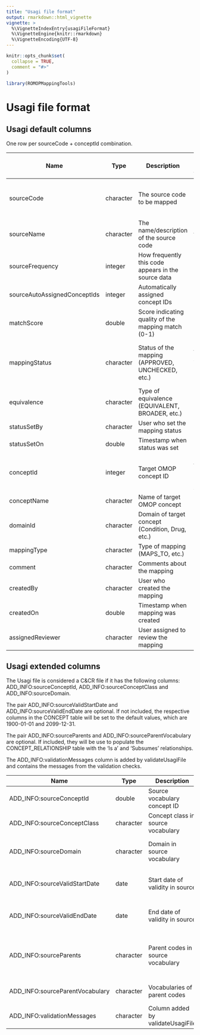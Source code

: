 ```yaml
---
title: "Usagi file format"
output: rmarkdown::html_vignette
vignette: >
  %\VignetteIndexEntry{usagiFileFormat}
  %\VignetteEngine{knitr::rmarkdown}
  %\VignetteEncoding{UTF-8}
---
```


```r
knitr::opts_chunk$set(
  collapse = TRUE,
  comment = "#>"
)
```

```r
library(ROMOPMappingTools)
```


# Usagi file format

## Usagi default columns

One row per sourceCode + conceptId combination.

| Name                         | Type      | Description                                         | Rules checked by validateUsagiFile    |
| ---------------------------- | --------- | --------------------------------------------------- | -------- |
| sourceCode                   | character | The source code to be mapped                        | not empty, unique sourceCode + conceptId combinations |
| sourceName                   | character | The name/description of the source code             | not empty, less than 255 characters |
| sourceFrequency              | integer   | How frequently this code appears in the source data | not empty, set to -1 if not known |
| sourceAutoAssignedConceptIds | integer   | Automatically assigned concept IDs                  |  |
| matchScore                   | double    | Score indicating quality of the mapping match (0-1) |  |
| mappingStatus                | character | Status of the mapping (APPROVED, UNCHECKED, etc.)   | Required, one of the following: APPROVED, UNCHECKED, FLAGED, INEXACT |
| equivalence                  | character | Type of equivalence (EQUIVALENT, BROADER, etc.)     |  |
| statusSetBy                  | character | User who set the mapping status                     |  |
| statusSetOn                  | double    | Timestamp when status was set                       |  |
| conceptId                    | integer   | Target OMOP concept ID                              | not empty, if 0 the mappingStatus cannot be APPROVED |
| conceptName                  | character | Name of target OMOP concept                         |  |
| domainId                     | character | Domain of target concept (Condition, Drug, etc.)    |  |
| mappingType                  | character | Type of mapping (MAPS_TO, etc.)                     |  |
| comment                      | character | Comments about the mapping                          |  |
| createdBy                    | character | User who created the mapping                        |  |
| createdOn                    | double    | Timestamp when mapping was created                  |  |
| assignedReviewer             | character | User assigned to review the mapping                 |  |




## Usagi extended columns

The Usagi file is considered a C&CR file if it has the following columns: ADD_INFO:sourceConceptId, ADD_INFO:sourceConceptClass and ADD_INFO:sourceDomain.

The pair ADD_INFO:sourceValidStartDate and ADD_INFO:sourceValidEndDate are optional. If not included, the respective columns in the CONCEPT table will be set to the default values, which are 1900-01-01 and 2099-12-31.

The pair ADD_INFO:sourceParents and ADD_INFO:sourceParentVocabulary are optional. If included, they will be use to populate the CONCEPT_RELATIONSHIP table with the 'Is a' and 'Subsumes' relationships.

The ADD_INFO:validationMessages column is added by validateUsagiFile and contains the messages from the validation checks.


| Name                            | Type      | Description                        | Rules    |
| ------------------------------- | --------- | ---------------------------------- | -------- |
| ADD_INFO:sourceConceptId        | double    | Source vocabulary concept ID       | not empty, number over 2 billion, must be unique per each sourceCode |
| ADD_INFO:sourceConceptClass     | character | Concept class in source vocabulary | not empty, less than 20 characters |
| ADD_INFO:sourceDomain           | character | Domain in source vocabulary        | not empty, value exist in the DOMAIN table, when the code maps to more than one concept the combined domain is valid|
| ADD_INFO:sourceValidStartDate   | date      | Start date of validity in source   | if empty, the default value is 1900-01-01, the value must be before ADD_INFO:sourceValidEndDate |
| ADD_INFO:sourceValidEndDate     | date      | End date of validity in source     | if empty, the default value is 2099-12-31, the value must be after ADD_INFO:sourceValidStartDate |
| ADD_INFO:sourceParents          | character | Parent codes in source vocabulary  | not empty, if more that one parent, separated by, combination of sourceParents and sourceParentVocabulary must exits in the CDM or in the usagi file |
| ADD_INFO:sourceParentVocabulary | character | Vocabularies of parent codes       | if empty, the vocabulary is itself, if more that one parent, separated by |
| ADD_INFO:validationMessages      | character | Column added by validateUsagiFile   | Optional |

